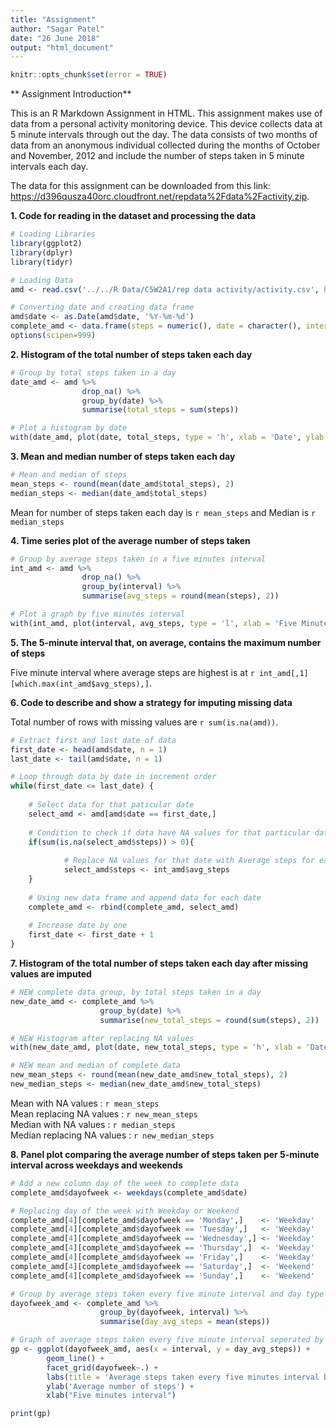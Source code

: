 ---
title: "Assignment"
author: "Sagar Patel"
date: "26 June 2018"
output: "html_document"
---

```{r setup, include = FALSE, cache = FALSE}
knitr::opts_chunk$set(error = TRUE)
```

** Assignment Introduction**

This is an R Markdown Assignment in HTML. This assignment makes use of data from a personal activity monitoring device. This device collects data at 5 minute intervals through out the day. The data consists of two months of data from an anonymous individual collected during the months of October and November, 2012 and include the number of steps taken in 5 minute intervals each day.

The data for this assignment can be downloaded from this link: <https://d396qusza40orc.cloudfront.net/repdata%2Fdata%2Factivity.zip>.

**1. Code for reading in the dataset and processing the data**
```{r library data, message=FALSE}
# Loading Libraries
library(ggplot2)
library(dplyr)
library(tidyr)

# Loading Data
amd <- read.csv('../../R Data/C5W2A1/rep data activity/activity.csv', header = TRUE)

# Converting date and creating data frame
amd$date <- as.Date(amd$date, '%Y-%m-%d')
complete_amd <- data.frame(steps = numeric(), date = character(), interval = numeric())
options(scipen=999)
```
  
**2. Histogram of the total number of steps taken each day**
```{r histo steps}

# Group by total steps taken in a day
date_amd <- amd %>%
                drop_na() %>%
                group_by(date) %>%
                summarise(total_steps = sum(steps))

# Plot a histogram by date
with(date_amd, plot(date, total_steps, type = 'h', xlab = 'Date', ylab = 'Total Steps per day', main = 'Histogram of total steps for each day', lwd = 5))

```
  
**3. Mean and median number of steps taken each day**
```{r mean and median}
# Mean and median of steps
mean_steps <- round(mean(date_amd$total_steps), 2)
median_steps <- median(date_amd$total_steps)

```


Mean for number of steps taken each day is `r mean_steps` and Median is `r median_steps`  
  
**4. Time series plot of the average number of steps taken**
```{r average steps}

# Group by average steps taken in a five minutes interval
int_amd <- amd %>%
                drop_na() %>%
                group_by(interval) %>%
                summarise(avg_steps = round(mean(steps), 2))

# Plot a graph by five minutes interval
with(int_amd, plot(interval, avg_steps, type = 'l', xlab = 'Five Minutes Interval', ylab = 'Mean Steps by interval', main = 'Average steps taken every five minutes'))

```

**5. The 5-minute interval that, on average, contains the maximum number of steps**  

Five minute interval where average steps are highest is at `r int_amd[,1][which.max(int_amd$avg_steps),]`.  
  
**6. Code to describe and show a strategy for imputing missing data**   

Total number of rows with missing values are `r sum(is.na(amd))`.  
  
  
```{r missing value}
# Extract first and last date of data
first_date <- head(amd$date, n = 1)
last_date <- tail(amd$date, n = 1)

# Loop through data by date in increment order
while(first_date <= last_date) {
    
    # Select data for that paticular date
    select_amd <- amd[amd$date == first_date,]
    
    # Condition to check if data have NA values for that particular date
    if(sum(is.na(select_amd$steps)) > 0){
        
            # Replace NA values for that date with Average steps for each interval
            select_amd$steps <- int_amd$avg_steps
    }
    
    # Using new data frame and append data for each date
    complete_amd <- rbind(complete_amd, select_amd)
    
    # Increase date by one
    first_date <- first_date + 1
}
```

**7. Histogram of the total number of steps taken each day after missing values are imputed**
```{r histo new steps}

# NEW complete data group, by total steps taken in a day
new_date_amd <- complete_amd %>%
                    group_by(date) %>%
                    summarise(new_total_steps = round(sum(steps), 2))

# NEW Histogram after replacing NA values
with(new_date_amd, plot(date, new_total_steps, type = 'h', xlab = 'Date', ylab = 'Total Steps per day', main = 'New Histogram of total steps for each day', lwd = 5))

```         

```{r new mean and new median}
# NEW mean and median of complete data
new_mean_steps <- round(mean(new_date_amd$new_total_steps), 2)
new_median_steps <- median(new_date_amd$new_total_steps)

```

Mean with NA values : `r mean_steps`   
Mean replacing NA values : `r new_mean_steps`    
Median with NA values : `r median_steps`   
Median replacing NA values : `r new_median_steps`  

**8. Panel plot comparing the average number of steps taken per 5-minute interval across weekdays and weekends**
```{r weekdays and weekend}

# Add a new column day of the week to complete data
complete_amd$dayofweek <- weekdays(complete_amd$date)

# Replacing day of the week with Weekday or Weekend
complete_amd[4][complete_amd$dayofweek == 'Monday',]    <- 'Weekday'
complete_amd[4][complete_amd$dayofweek == 'Tuesday',]   <- 'Weekday'
complete_amd[4][complete_amd$dayofweek == 'Wednesday',] <- 'Weekday'
complete_amd[4][complete_amd$dayofweek == 'Thursday',]  <- 'Weekday'
complete_amd[4][complete_amd$dayofweek == 'Friday',]    <- 'Weekday'
complete_amd[4][complete_amd$dayofweek == 'Saturday',]  <- 'Weekend'
complete_amd[4][complete_amd$dayofweek == 'Sunday',]    <- 'Weekend'

# Group by average steps taken every five minute interval and day type 
dayofweek_amd <- complete_amd %>%
                    group_by(dayofweek, interval) %>%
                    summarise(day_avg_steps = mean(steps))

# Graph of average steps taken every five minute interval seperated by weekdays and weekend
gp <- ggplot(dayofweek_amd, aes(x = interval, y = day_avg_steps)) +
        geom_line() +
        facet_grid(dayofweek~.) +
        labs(title = 'Average steps taken every five minutes interval by weekdays and weekend') +
        ylab('Average number of steps') + 
        xlab("Five minutes interval")

print(gp)
```